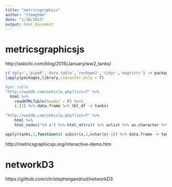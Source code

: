 ```yaml
---
title: "metricsgraphics"
author: "ttmmghmm"
date: "1/10/2015"
output: html_document
---
```


# metricsgraphicsjs
http://asbcllc.com/blog/2015/January/ww2_tanks/
```r
c('dplyr','pipeR','data.table','reshape2','tidyr','magrittr') -> packages
lapply(packages,library,character.only = T)
```

```r
#get table
"http://ww2db.com/vehicle.php?list=T" %>%
  html %>%
	readHTMLTable(header = F) %>>%
	(.[2] %>% data.frame %>% tbl_df -> tanks)
 
"http://ww2db.com/vehicle.php?list=T" %>%
	html %>%
	html_nodes("td a") %>% html_attrs() %>% unlist %>% as.character %>% .[14:89] %>% paste0("http://ww2db.com/",.) -> urls

apply(tanks,2,function(x) substr(x,1,nchar(x)-1)) %>% data.frame -> tanks

```


http://metricsgraphicsjs.org/interactive-demo.htm

# networkD3
https://github.com/christophergandrud/networkD3
